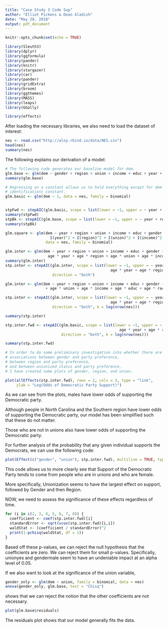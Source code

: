 ```yaml
---
title: "Case Study 3 Code Sup"
author: "Elliot Pickens & Dean Gladish"
date: "May 20, 2018"
output: pdf_document
---
```


```r
knitr::opts_chunk$set(echo = TRUE)
```

```r
library(Sleuth3)
library(dplyr)
library(ggformula)
library(pander)
library(knitr)
library(stargazer)
library(car)
library(pander)
library(gridExtra)
library(broom)
library(ggthemes)
library(MASS)
library(leaps)
library(GGally)

library(effects)
```

After loading the necessary libraries, we also need to load the dataset of interest:  

```r
nes <- read.csv("http://aloy.rbind.io/data/NES.csv")
head(nes)
summary(nes)

```

The following explains our derivation of a model:  

```r
# The following code generates our baseline model for dem.  
glm.base <- glm(dem ~ gender + region + union + income + educ + year + race + age, data = nes, family = binomial)
summary(glm.base)

# Regressing on a constant allows us to hold everything except for dem (party 
# identification) constant.  
glm.basic <- glm(dem ~ 1, data = nes, family = binomial)


stpFwd <- stepAIC(glm.basic, scope = list(lower = ~1, upper = ~ year + region + union + income + educ + gender + race + age), direction = "both")
summary(stpFwd)
stpBk <- stepAIC(glm.base, scope = list(lower = ~1, upper = ~ year + region + union + income + educ + gender + race + age), direction = "both")
summary(stpBk)

glm.square <- glm(dem ~ year + region + union + income + educ + gender + race + age + 
                    I(year)^2 + I(region)^2 + I(union)^2 + I(income)^2 + I(educ)^2 + I(gender)^2 + I(race)^2 + I(age)^2, 
                  data = nes, family = binomial)

glm.inter <- glm(dem ~ year + region + union + income + educ + gender + race + age + 
                   age * year + age * region + age * union + age * income + age * educ + age * gender + age * race, data = nes, family = binomial)
summary(glm.inter)
stp.inter <- stepAIC(glm.inter, scope = list(lower = ~1, upper = ~ year + region + union + income + educ + gender + race + age + 
                                               age * year + age * region + age * union + age * income + age * educ + age * gender + age * race),
                     direction = "both")

glm.inter <- glm(dem ~ year + region + union + income + educ + gender + race + age + 
                  + age * union + age * income + age * educ + age * race, data = nes, family = binomial)

stp.inter <- stepAIC(glm.inter, scope = list(lower = ~1, upper = ~ year + region + union + income + educ + gender + race + age + 
                                               age * year + age * region + age * union + age * income + age * educ + age * gender + age * race),
                     direction = "both", k = log(nrow(nes)))

summary(stp.inter)

stp.inter.fwd <- stepAIC(glm.basic, scope = list(lower = ~1, upper = ~ year + region + union + income + educ + gender + race + age + 
                                                   age * year + age * region + age * union + age * income + age * educ + age * gender + age * race),
                         direction = "both", k = log(nrow(nes)))

summary(stp.inter.fwd)

```



```r

# In order to do some preliminary investigation into whether there are 
# associations between gender and party preference, 
# between region and party preference, 
# and between unionized status and party preference, 
# I have created some plots of gender, region, and union.  

plot(allEffects(stp.inter.fwd), rows = 2, cols = 3, type = "link", 
     ylab = "Log(Odds of Democratic Party Support)")

```

As we can see from the plots, males have lower odds of supporting the Democratic party.  

Although people in North Carolina and the Southern region have lower odds of supporting the Democratic party, our model has been simplified such that these do not matter.  

Those who are not in unions also have lower odds of supporting the Democratic party.  

For further analysis of the probability that any given individual supports the Democrats, we can use the following code:  

```r
plot(Effect(c("gender", "union"), stp.inter.fwd), multiline = TRUE, type = "response", ylab = "Probability(Democrat)")
```

This code allows us to more clearly see that Support of the Democratic Party tends to come from people who are in unions and who are female.  

More specifically, Unionization seems to have the largest effect on support, followed by Gender and then Region.  

NOW, we need to assess the significance of these effects regardless of time.  

```r
for (i in c(2, 3, 4, 5, 6, 7, 8)) {
  coefficient <- coef(stp.inter.fwd)[i]
  standardError <- sqrt(vcov(stp.inter.fwd)[i,i])
  waldStat <- (coefficient / standardError)^2
  print(1-pchisq(waldStat, df = 1)) 
}
```

Based off these p-values, we can reject the null hypothesis that the coefficients are zero.  We can reject them for small p-values.  Specifically, unionyes and gendermale seem to have an undeniable impact at an alpha level of 0.05.  

If we also want to look at the significance of the union variable, 

```r
gender_only <- glm(dem ~ union, family = binomial, data = nes)
anova(gender_only, glm.base, test = "Chisq")

```

shows that we can reject the notion that the other coefficients are not necessary.  

```r
plot(glm.base$residuals)
```

The residuals plot shows that our model generally fits the data.  




